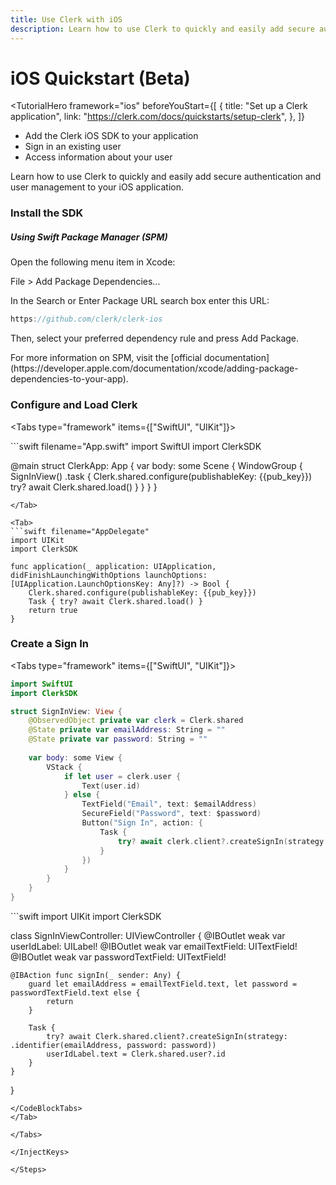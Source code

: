 ```yaml
---
title: Use Clerk with iOS
description: Learn how to use Clerk to quickly and easily add secure authentication and user management to your iOS application.
---
```


# iOS Quickstart (Beta)

<TutorialHero
  framework="ios"
  beforeYouStart={[
    {
      title: "Set up a Clerk application",
      link: "https://clerk.com/docs/quickstarts/setup-clerk",
    },
  ]}
>

- Add the Clerk iOS SDK to your application
- Sign in an existing user
- Access information about your user

</TutorialHero>

Learn how to use Clerk to quickly and easily add secure authentication and user management to your iOS application.

<Steps>

### Install the SDK

##### Using Swift Package Manager (SPM)

Open the following menu item in Xcode:

File > Add Package Dependencies...

In the Search or Enter Package URL search box enter this URL:

```swift
https://github.com/clerk/clerk-ios
```

Then, select your preferred dependency rule and press Add Package.

<Callout>
For more information on SPM, visit the [official documentation](https://developer.apple.com/documentation/xcode/adding-package-dependencies-to-your-app).
</Callout>

### Configure and Load Clerk

<InjectKeys>

<Tabs type="framework" items={["SwiftUI", "UIKit"]}>

<Tab>
```swift filename="App.swift"
import SwiftUI
import ClerkSDK

@main
struct ClerkApp: App {
    var body: some Scene {
        WindowGroup {
            SignInView()
                .task {
                    Clerk.shared.configure(publishableKey: {{pub_key}})
                    try? await Clerk.shared.load()
                }
        }
    }
}
```
</Tab>

<Tab>
```swift filename="AppDelegate"
import UIKit
import ClerkSDK

func application(_ application: UIApplication, didFinishLaunchingWithOptions launchOptions: [UIApplication.LaunchOptionsKey: Any]?) -> Bool {
    Clerk.shared.configure(publishableKey: {{pub_key}})
    Task { try? await Clerk.shared.load() }
    return true
}
```
</Tab>

</Tabs>

### Create a Sign In

<Tabs type="framework" items={["SwiftUI", "UIKit"]}>

<Tab>
<CodeBlockTabs options={["SignInView.swift"]}>

```swift filename="SignInView.swift"
import SwiftUI
import ClerkSDK

struct SignInView: View {
    @ObservedObject private var clerk = Clerk.shared
    @State private var emailAddress: String = ""
    @State private var password: String = ""
    
    var body: some View {
        VStack {
            if let user = clerk.user {
                Text(user.id)
            } else {
                TextField("Email", text: $emailAddress)
                SecureField("Password", text: $password)
                Button("Sign In", action: {
                    Task {
                        try? await clerk.client?.createSignIn(strategy: .identifier(emailAddress, password: password))
                    }
                })
            }
        }
    }
}
```

</CodeBlockTabs>
</Tab>

<Tab>
<CodeBlockTabs options={["SignInViewController.swift"]}>
```swift
import UIKit
import ClerkSDK

class SignInViewController: UIViewController {
    @IBOutlet weak var userIdLabel: UILabel!
    @IBOutlet weak var emailTextField: UITextField!
    @IBOutlet weak var passwordTextField: UITextField!
        
    @IBAction func signIn(_ sender: Any) {
        guard let emailAddress = emailTextField.text, let password = passwordTextField.text else {
            return
        }
        
        Task {
            try? await Clerk.shared.client?.createSignIn(strategy: .identifier(emailAddress, password: password))
            userIdLabel.text = Clerk.shared.user?.id
        }
    }
}
```
</CodeBlockTabs>
</Tab>

</Tabs>

</InjectKeys>

</Steps>